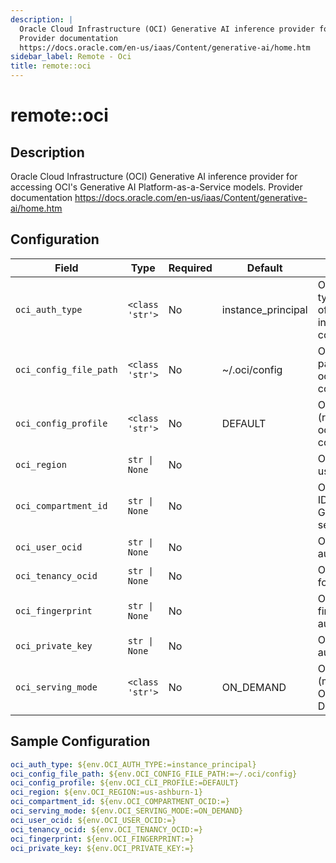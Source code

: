 ```yaml
---
description: |
  Oracle Cloud Infrastructure (OCI) Generative AI inference provider for accessing OCI's Generative AI Platform-as-a-Service models.
  Provider documentation
  https://docs.oracle.com/en-us/iaas/Content/generative-ai/home.htm
sidebar_label: Remote - Oci
title: remote::oci
---
```


# remote::oci

## Description


Oracle Cloud Infrastructure (OCI) Generative AI inference provider for accessing OCI's Generative AI Platform-as-a-Service models.
Provider documentation
https://docs.oracle.com/en-us/iaas/Content/generative-ai/home.htm


## Configuration

| Field | Type | Required | Default | Description |
|-------|------|----------|---------|-------------|
| `oci_auth_type` | `<class 'str'>` | No | instance_principal | OCI authentication type (must be one of: instance_principal, config_file) |
| `oci_config_file_path` | `<class 'str'>` | No | ~/.oci/config | OCI config file path (required if oci_auth_type is config_file) |
| `oci_config_profile` | `<class 'str'>` | No | DEFAULT | OCI config profile (required if oci_auth_type is config_file) |
| `oci_region` | `str \| None` | No |  | OCI region (e.g., us-ashburn-1) |
| `oci_compartment_id` | `str \| None` | No |  | OCI compartment ID for the Generative AI service |
| `oci_user_ocid` | `str \| None` | No |  | OCI user OCID for authentication |
| `oci_tenancy_ocid` | `str \| None` | No |  | OCI tenancy OCID for authentication |
| `oci_fingerprint` | `str \| None` | No |  | OCI API key fingerprint for authentication |
| `oci_private_key` | `str \| None` | No |  | OCI private key for authentication |
| `oci_serving_mode` | `<class 'str'>` | No | ON_DEMAND | OCI serving mode (must be one of: ON_DEMAND, DEDICATED) |

## Sample Configuration

```yaml
oci_auth_type: ${env.OCI_AUTH_TYPE:=instance_principal}
oci_config_file_path: ${env.OCI_CONFIG_FILE_PATH:=~/.oci/config}
oci_config_profile: ${env.OCI_CLI_PROFILE:=DEFAULT}
oci_region: ${env.OCI_REGION:=us-ashburn-1}
oci_compartment_id: ${env.OCI_COMPARTMENT_OCID:=}
oci_serving_mode: ${env.OCI_SERVING_MODE:=ON_DEMAND}
oci_user_ocid: ${env.OCI_USER_OCID:=}
oci_tenancy_ocid: ${env.OCI_TENANCY_OCID:=}
oci_fingerprint: ${env.OCI_FINGERPRINT:=}
oci_private_key: ${env.OCI_PRIVATE_KEY:=}
```
